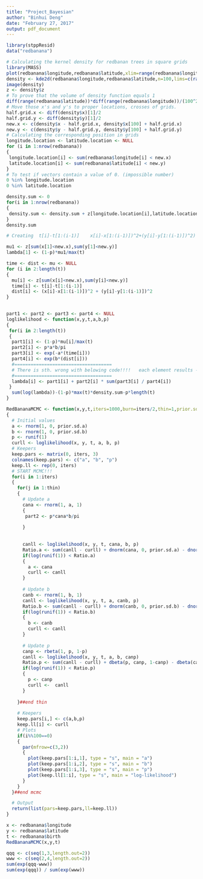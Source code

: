 ```yaml
---
title: "Project_Bayesian"
author: "Binhui Deng"
date: "February 27, 2017"
output: pdf_document
---
```


```r
library(stppResid)
data("redbanana")
```

```r
# Calculating the kernel density for redbanan trees in square grids
library(MASS)
plot(redbanana$longitude,redbanana$latitude,xlim=range(redbanana$longitude),ylim=range(redbanana$latitude))
density <- kde2d(redbanana$longitude,redbanana$latitude,n=100,lims=c(range(redbanana$longitude),range(redbanana$latitude)))
image(density)
z <- density$z
# To prove that the volume of density function equals 1
diff(range(redbanana$latitude))*diff(range(redbanana$longitude))/(100^2)*sum(z)
# Move those x's and y's to proper locations, crosses of grids.
half.grid.x <- diff(density$x)[1]/2
half.grid.y <- diff(density$y)[1]/2
new.x <- c(density$x - half.grid.x, density$x[100] + half.grid.x)
new.y <- c(density$y - half.grid.y, density$y[100] + half.grid.y)
# Calculating the corresponding position in grids
longitude.location <- latitude.location <- NULL
for (i in 1:nrow(redbanana))
{
 longitude.location[i] <- sum(redbanana$longitude[i] < new.x)
 latitude.location[i] <- sum(redbanana$latitude[i] < new.y)
}
# To test if vectors contain a value of 0. (impossible number)
0 %in% longitude.location
0 %in% latitude.location

density.sum <- 0
for(i in 1:nrow(redbanana))
{
 density.sum <- density.sum + z[longitude.location[i],latitude.location[i]]
}
density.sum
```

```r
# Creating  t[i]-t[1:(i-1)]    x[i]-x[1:(i-1)])^2+(y[i]-y[1:(i-1)])^2)

mu1 <- z[sum(x[1]<new.x),sum(y[1]<new.y)]
lambda[1] <- (1-p)*mu1/max(t)

time <- dist <- mu <- NULL
for (i in 2:length(t))
{
  mu[i] <- z[sum(x[i]<new.x),sum(y[i]<new.y)]
  time[i] <- t[i]-t[1:(i-1)]
  dist[i] <- (x[i]-x[1:(i-1)])^2 + (y[i]-y[1:(i-1)])^2
}
  
```


```r
part1 <- part2 <- part3 <- part4 <- NULL
loglikelihood <- function(x,y,t,a,b,p)
{
 for(i in 2:length(t))
 {
  part1[i] <- (1-p)*mu[i]/max(t)
  part2[i] <- p*a*b/pi
  part3[i] <- exp(-a*(time[i]))
  part4[i] <- exp(b*(dist[i]))
  #====================================
  # There is sth. wrong with belowing code!!!!   each element results -Inf.
  #====================================
  lambda[i] <- part1[i] + part2[i] * sum(part3[i] / part4[i])
 }
  sum(log(lambda))-(1-p)*max(t)*density.sum-p*length(t)
}
```

```r
RedBananaMCMC <- function(x,y,t,iters=1000,burn=iters/2,thin=1,prior.sd.a=100,prior.sd.b=100)
{
  # Initial values
  a <- rnorm(1, 0, prior.sd.a)
  b <- rnorm(1, 0, prior.sd.b)
  p <- runif(1)
  curll <- loglikelihood(x, y, t, a, b, p)
  # Keepers
  keep.pars <- matrix(0, iters, 3)
  colnames(keep.pars) <- c("a", "b", "p")
  keep.ll <- rep(0, iters)
  # START MCMC!!!
  for(i in 1:iters)
  {
    for(j in 1:thin)
    {
      # Update a
      cana <- rnorm(1, a, 1)
      {
       part2 <- p*cana*b/pi
       
      }
      
      
      canll <- loglikelihood(x, y, t, cana, b, p)
      Ratio.a <- sum(canll - curll) + dnorm(cana, 0, prior.sd.a) - dnorm(a, 0, prior.sd.a)
      if(log(runif(1)) < Ratio.a)
      {
        a <- cana
        curll <- canll
      }
      
      # Update b
      canb <- rnorm(1, b, 1)
      canll <- loglikelihood(x, y, t, a, canb, p)
      Ratio.b <- sum(canll - curll) + dnorm(canb, 0, prior.sd.b) - dnorm(a, 0, prior.sd.b)
      if(log(runif(1)) < Ratio.b)
      {
        b <- canb
        curll <- canll
      }
      
      # Update p
      canp <- rbeta(1, p, 1-p)
      canll <- loglikelihood(x, y, t, a, b, canp)
      Ratio.p <- sum(canll - curll) + dbeta(p, canp, 1-canp) - dbeta(canp, p, 1-p)
      if(log(runif(1)) < Ratio.p)
      {
        p <- canp
        curll <-  canll
      }
      
    }##end thin
    
    # Keepers
    keep.pars[i,] <- c(a,b,p)
    keep.ll[i] <- curll
    # Plots
    if(i%%100==0)
    {
      par(mfrow=c(3,2))
      {
        plot(keep.pars[1:i,1], type = "s", main = "a")
        plot(keep.pars[1:i,2], type = "s", main = "b")
        plot(keep.pars[1:i,3], type = "s", main = "p")
        plot(keep.ll[1:i], type = "s", main = "log-likelihood")
      }
    }
  }##end mcmc

  # Output
  return(list(pars=keep.pars,ll=keep.ll))
}

```

```r
x <- redbanana$longitude
y <- redbanana$latitude
t <- redbanana$birth
RedBananaMCMC(x,y,t)
```

```r
qqq <- c(seq(1,3,length.out=2))
www <- c(seq(2,4,length.out=2))
sum(exp(qqq-www))
sum(exp(qqq)) / sum(exp(www))
```

